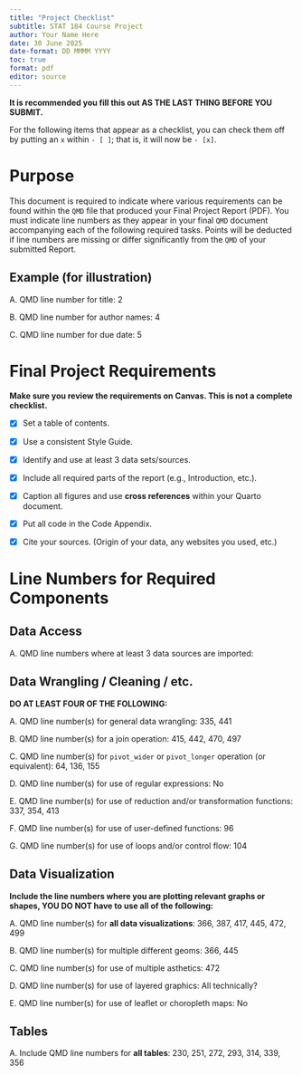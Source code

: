 ```yaml
---
title: "Project Checklist"
subtitle: STAT 184 Course Project
author: Your Name Here
date: 30 June 2025
date-format: DD MMMM YYYY
toc: true
format: pdf
editor: source
---
```


\newpage 

**It is recommended you fill this out AS THE LAST THING BEFORE YOU SUBMIT.**

::: callout-note
For the following items that appear as a checklist, you can check them off by putting an `x` within `- [ ]`; that is, it will now be `- [x]`.
:::

# Purpose

This document is required to indicate where various requirements can be found within the `QMD` file that produced your Final Project Report (PDF). You must indicate line numbers as they appear in your final `QMD` document accompanying each of the following required tasks. Points will be deducted if line numbers are missing or differ significantly from the `QMD` of your submitted Report.

## Example (for illustration)

A. QMD line number for title: 2

B. QMD line number for author names: 4

C. QMD line number for due date: 5

\newpage

# Final Project Requirements

**Make sure you review the requirements on Canvas. This is not a complete checklist.**

- [x] Set a table of contents.

- [x] Use a consistent Style Guide.

- [x] Identify and use at least 3 data sets/sources.

- [x] Include all required parts of the report (e.g., Introduction, etc.).

- [x] Caption all figures and use **cross references** within your Quarto document.

- [x] Put all code in the Code Appendix.

- [x] Cite your sources. (Origin of your data, any websites you used, etc.)

# Line Numbers for Required Components

## Data Access

A. QMD line numbers where at least 3 data sources are imported: 

## Data Wrangling / Cleaning / etc.

**DO AT LEAST FOUR OF THE FOLLOWING:**

A. QMD line number(s) for general data wrangling: 335, 441

B. QMD line number(s) for a join operation: 415, 442, 470, 497

C. QMD line number(s) for `pivot_wider` or `pivot_longer` operation (or equivalent): 64, 136, 155

D. QMD line number(s) for use of regular expressions: No

E. QMD line number(s) for use of reduction and/or transformation functions: 337, 354, 413

F. QMD line number(s) for use of user-defined functions: 96

G. QMD line number(s) for use of loops and/or control flow: 104

## Data Visualization

**Include the line numbers where you are plotting relevant graphs or shapes, YOU DO NOT have to use all of the following:**

A. QMD line number(s) for **all data visualizations**: 366, 387, 417, 445, 472, 499

B. QMD line number(s) for multiple different geoms: 366, 445

C. QMD line number(s) for use of multiple asthetics: 472

D. QMD line number(s) for use of layered graphics: All technically?

E. QMD line number(s) for use of leaflet or choropleth maps: No

## Tables

A. Include QMD line numbers for **all tables**: 230, 251, 272, 293, 314, 339, 356


